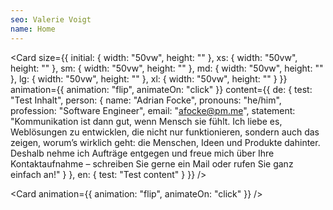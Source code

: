 ```yaml
---
seo: Valerie Voigt
name: Home
---
```


<Card
  size={{
    initial: { width: "50vw", height: "" },
    xs: { width: "50vw", height: "" },
    sm: { width: "50vw", height: "" },
    md: { width: "50vw", height: "" },
    lg: { width: "50vw", height: "" },
    xl: { width: "50vw", height: "" }
  }}
  animation={{ animation: "flip", animateOn: "click" }}
  content={{
    de: {
      test: "Test Inhalt",
      person: {
        name: "Adrian Focke",
        pronouns: "he/him",
        profession: "Software Engineer",
        email: "afocke@pm.me",
        statement:
          "Kommunikation ist dann gut, wenn Mensch sie fühlt. Ich liebe es, Weblösungen zu entwicklen, die nicht nur funktionieren, sondern auch das zeigen, worum’s wirklich geht: die Menschen, Ideen und Produkte dahinter. Deshalb nehme ich Aufträge entgegen und freue mich über Ihre Kontaktaufnahme – schreiben Sie gerne ein Mail oder rufen Sie ganz einfach an!"
      }
    },
    en: { test: "Test content" }
  }}
/>

<Card animation={{ animation: "flip", animateOn: "click" }} />
